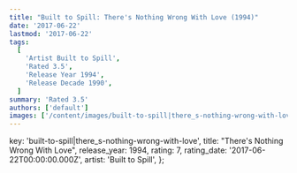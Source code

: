 ```yaml
---
title: "Built to Spill: There's Nothing Wrong With Love (1994)"
date: '2017-06-22'
lastmod: '2017-06-22'
tags:
  [
    'Artist Built to Spill',
    'Rated 3.5',
    'Release Year 1994',
    'Release Decade 1990',
  ]
summary: 'Rated 3.5'
authors: ['default']
images: ['/content/images/built-to-spill|there_s-nothing-wrong-with-love.jpg']
---
```


  key: 'built-to-spill|there_s-nothing-wrong-with-love',
  title: "There's Nothing Wrong With Love",
  release_year: 1994,
  rating: 7,
  rating_date: '2017-06-22T00:00:00.000Z',
  artist: 'Built to Spill',
};

<MusicRating data={data} />
